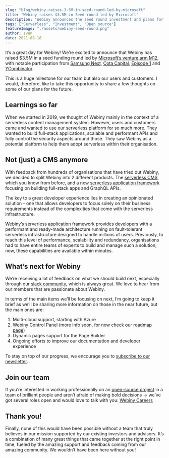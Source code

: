 ```yaml
---
slug: "blog/webiny-raises-3-5M-in-seed-round-led-by-microsoft"
title: "Webiny raises $3.5M in Seed round led by Microsoft"
description: "Webiny announces the seed round investment and plans for the future."
tags: ["Serverless", "Investment", "Open source"]
featureImage: "./assets/webiny-seed-round.png"
author: sven
date: 2021-08-18
---
```


It’s a great day for Webiny! We’re excited to announce that Webiny has raised \$3.5M in a seed funding round led by [Microsoft’s venture arm M12](https://m12.vc/), with notable participation from [Samsung Next](https://www.samsungnext.com/), [Cota Capital](https://www.cotacapital.com/), [Episode 1](https://episode1.com/) and [YCombinator](https://www.ycombinator.com/).

This is a huge milestone for our team but also our users and customers. I would, therefore, like to take this opportunity to share a few thoughts on some of our plans for the future.

## Learnings so far

When we started in 2019, we thought of Webiny mainly in the context of a serverless content management system. However, users and customers came and wanted to use our serverless platform for so much more. They wanted to build full-stack applications, scalable and performant APIs and fully control the security aspects around those. They saw Webiny as a potential platform to help them adopt serverless within their organisation.

## Not (just) a CMS anymore

With feedback from hundreds of organisations that have tried out Webiny, we decided to split Webiny into 2 different products. The [serverless CMS](https://www.webiny.com/serverless-cms), which you know from before, and a new [serverless application framework](https://www.webiny.com/serverless-application-framework) focusing on building full-stack apps and GraphQL APIs.

The key to a great developer experience lies in creating an opinionated solution - one that allows developers to focus solely on their business requirements instead of the complexities that come with the serverless infrastructure.

Webiny’s serverless application framework provides developers with a performant and ready-made architecture running on fault-tolerant serverless infrastructure designed to handle millions of users. Previously, to reach this level of performance, scalability and redundancy, organisations had to have entire teams of experts to build and manage such a solution, now, these capabilities are available within minutes.

## What’s next for Webiny

We’re receiving a lot of feedback on what we should build next, especially through our [slack community](https://www.webiny.com/slack), which is always great. We love to hear from our members that are passionate about Webiny.

In terms of the main items we’ll be focusing on next, I’m going to keep it brief as we’ll be sharing more information on those in the near future, but the main ones are:

1. Multi-cloud support, starting with Azure
2. Webiny Control Panel (more info soon, for now check our [roadmap page](https://www.webiny.com/roadmap))
3. Dynamic pages support for the Page Builder
4. Ongoing efforts to improve our documentation and developer experience

To stay on top of our progress, we encourage you to [subscribe to our newsletter](https://landing.mailerlite.com/webforms/landing/g9f1i1).

## Join our team

If you’re interested in working professionally on an [open-source project](http://github.com/webiny/webiny-js) in a team of brilliant people and aren’t afraid of making bold decisions → we’ve got several roles open and would love to talk with you: [Webiny Careers](https://careers.webiny.com/)

## Thank you!

Finally, none of this would have been possible without a team that truly believes in our mission supported by our existing investors and advisors. It’s a combination of many great things that came together at the right point in time, fueled by the amazing support and feedback coming from our amazing community. We wouldn’t have been here without you!
